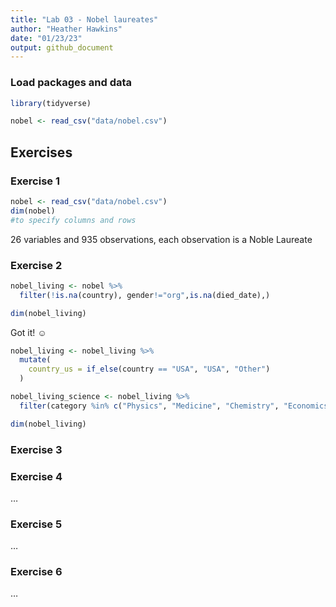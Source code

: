 ```yaml
---
title: "Lab 03 - Nobel laureates"
author: "Heather Hawkins"
date: "01/23/23"
output: github_document
---
```


### Load packages and data

```r
library(tidyverse) 
```

```r
nobel <- read_csv("data/nobel.csv")
```

## Exercises

### Exercise 1

```r
nobel <- read_csv("data/nobel.csv")
dim(nobel)
#to specify columns and rows
```

26 variables and 935 observations, each observation is a Noble Laureate

### Exercise 2


```r
nobel_living <- nobel %>%
  filter(!is.na(country), gender!="org",is.na(died_date),)

dim(nobel_living)
```

Got it! ☺️

```r
nobel_living <- nobel_living %>%
  mutate(
    country_us = if_else(country == "USA", "USA", "Other")
  )
```

```R
nobel_living_science <- nobel_living %>%
  filter(category %in% c("Physics", "Medicine", "Chemistry", "Economics"))

dim(nobel_living)
```

### Exercise 3


### Exercise 4

...

### Exercise 5

...

### Exercise 6

...
